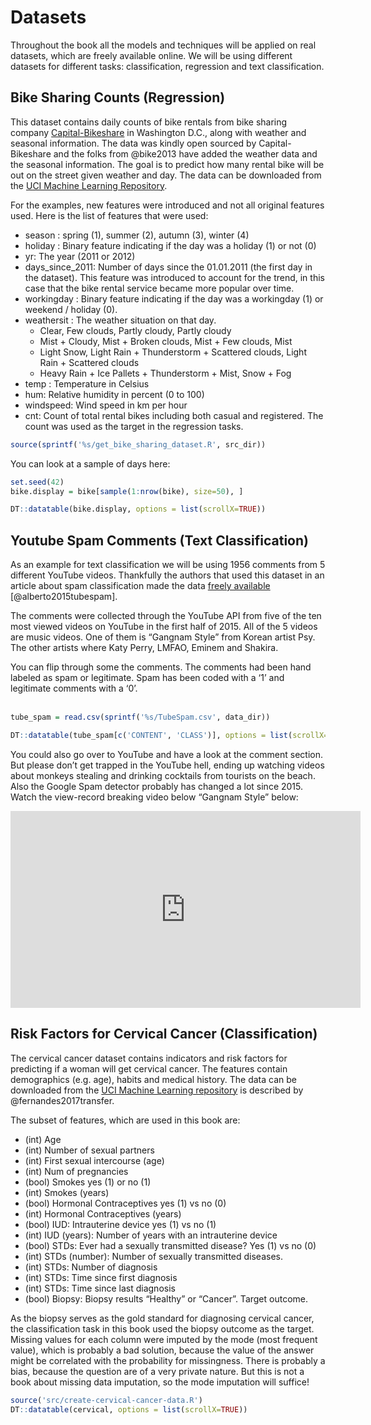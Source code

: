 # Datasets {#data}
Throughout the book all the models and techniques will be applied on real datasets, which are freely available online.
We will be using different datasets for different tasks:
classification, regression and text classification.

## Bike Sharing Counts (Regression) {#bike-data}
This dataset contains daily counts of bike rentals from bike sharing company [Capital-Bikeshare](https://www.capitalbikeshare.com/) in Washington D.C., along with weather and seasonal information.
The data was kindly open sourced by Capital-Bikeshare and the folks from @bike2013 have added the weather data and the seasonal information.
The goal is to predict how many rental bike will be out on the street given weather and day. The data can be downloaded from the [UCI Machine Learning Repository](http://archive.ics.uci.edu/ml/datasets/Bike+Sharing+Dataset).


For the examples, new features were introduced and not all original features used.
Here is the list of features that were used:

- season : spring (1), summer (2), autumn (3), winter (4)
- holiday : Binary feature indicating if the day was a holiday (1) or not (0)
- yr: The year (2011 or 2012)
- days_since_2011: Number of days since the 01.01.2011 (the first day in the dataset). This feature was introduced to account for the trend, in this case that the bike rental service became more popular over time.
- workingday : Binary feature indicating if the day was a workingday (1) or weekend / holiday (0).
- weathersit : The weather situation on that day.
    - Clear, Few clouds, Partly cloudy, Partly cloudy
    - Mist + Cloudy, Mist + Broken clouds, Mist + Few clouds, Mist
    - Light Snow, Light Rain + Thunderstorm + Scattered clouds, Light Rain + Scattered clouds
    - Heavy Rain + Ice Pallets + Thunderstorm + Mist, Snow + Fog
- temp : Temperature in Celsius
- hum: Relative humidity in percent (0 to 100)
- windspeed: Wind speed in km per hour
- cnt: Count of total rental bikes including both casual and registered. The count was used as the target in the regression tasks.
```r
source(sprintf('%s/get_bike_sharing_dataset.R', src_dir))
```

You can look at a sample of days here:

```r
set.seed(42)
bike.display = bike[sample(1:nrow(bike), size=50), ]

DT::datatable(bike.display, options = list(scrollX=TRUE))
```

## Youtube Spam Comments (Text Classification) {#spam-data}
As an example for text classification we will be using 1956 comments from 5 different YouTube videos.
Thankfully the authors that used this dataset in an article about spam classification made the data  [freely available](http://dcomp.sor.ufscar.br/talmeida/youtubespamcollection/) [@alberto2015tubespam].

The comments were  collected through the YouTube API from five of the ten most viewed videos
on YouTube in the first half of 2015. All of the 5 videos are music videos.
One of them is "Gangnam Style" from Korean artist Psy. The other artists where Katy Perry, LMFAO, Eminem and Shakira.


You can flip through some the comments. The comments had been hand labeled as spam or legitimate.
Spam has been coded with a '1' and legitimate comments with a '0'.
<br />
<br />

```r
tube_spam = read.csv(sprintf('%s/TubeSpam.csv', data_dir))

DT::datatable(tube_spam[c('CONTENT', 'CLASS')], options = list(scrollX=TRUE))
```


You could also go over to YouTube and have a look at the comment section.
But please don't get trapped in the YouTube hell, ending up watching videos about monkeys stealing and drinking cocktails from tourists on the beach.
Also the Google Spam detector probably has changed a lot since 2015.
Watch the view-record breaking video below "Gangnam Style" below:

<iframe width="560" height="315" src="https://www.youtube.com/embed/9bZkp7q19f0" frameborder="0" allowfullscreen></iframe>

## Risk Factors for Cervical Cancer (Classification) {#cervical-data}

The cervical cancer dataset contains indicators and risk factors for predicting if a woman will get cervical cancer.
The features contain demographics (e.g. age), habits and medical history.
The data can be downloaded from the [UCI Machine Learning repository](https://archive.ics.uci.edu/ml/datasets/Cervical+cancer+%28Risk+Factors%29) is described by @fernandes2017transfer.

The subset of features, which are used in this book are:

- (int) Age
- (int) Number of sexual partners
- (int) First sexual intercourse (age)
- (int) Num of pregnancies
- (bool) Smokes yes (1) or no (1)
- (int) Smokes (years)
- (bool) Hormonal Contraceptives yes (1) vs no (0)
- (int) Hormonal Contraceptives (years)
- (bool) IUD: Intrauterine device yes (1) vs no (1)
- (int) IUD (years): Number of years with an intrauterine device
- (bool) STDs: Ever had a sexually transmitted disease? Yes (1) vs no (0)
- (int) STDs (number): Number of sexually transmitted diseases.
- (int) STDs: Number of diagnosis
- (int) STDs: Time since first diagnosis
- (int) STDs: Time since last diagnosis
- (bool) Biopsy: Biopsy results "Healthy" or "Cancer". Target outcome.

As the biopsy serves as the gold standard for diagnosing cervical cancer, the classification task in this book used the biopsy outcome as the target.
Missing values for each column were imputed by the mode (most frequent value), which is probably a bad solution, because the value of the answer might be correlated with the probability for missingness.
There is probably a bias, because the question are of a very private nature.
But this is not a book about missing data imputation, so the mode imputation will suffice!

```r
source('src/create-cervical-cancer-data.R')
DT::datatable(cervical, options = list(scrollX=TRUE))
```
